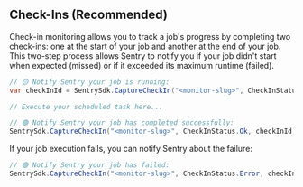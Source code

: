 ## Check-Ins (Recommended)

Check-in monitoring allows you to track a job's progress by completing two check-ins: one at the start of your job and another at the end of your job. This two-step process allows Sentry to notify you if your job didn't start when expected (missed) or if it exceeded its maximum runtime (failed).

```csharp
// 🟡 Notify Sentry your job is running:
var checkInId = SentrySdk.CaptureCheckIn("<monitor-slug>", CheckInStatus.InProgress);

// Execute your scheduled task here...

// 🟢 Notify Sentry your job has completed successfully:
SentrySdk.CaptureCheckIn("<monitor-slug>", CheckInStatus.Ok, checkInId);
```

If your job execution fails, you can notify Sentry about the failure:

```csharp
// 🟢 Notify Sentry your job has failed:
SentrySdk.CaptureCheckIn("<monitor-slug>", CheckInStatus.Error, checkInId);
```
